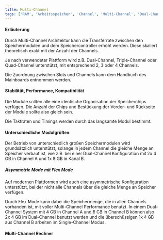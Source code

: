 ```yaml
---
title: Multi-Channel
tags: ['RAM', 'Arbeitsspeicher', 'Channel', 'Multi-Channel', 'Dual-Channel']
---
```







#### Erläuterung

Durch Multi-Channel Architektur kann die Transferrate zwischen den Speichermodulen und dem Speichercontroller erhöht werden. Diese skaliert theoretisch exakt mit der Anzahl der Channels.

Je nach verwendeter Plattform wird z.B. Dual-Channel, Triple-Channel oder Quad-Channel unterstützt, mit entsprechend 2, 3 oder 4 Channels.

Die Zuordnung zwischen Slots und Channels kann dem Handbuch des Mainboards entnommen werden.



#### Stabilität, Performance, Kompatibilität

Die Module sollten alle eine identische Organisation der Speicherchips verfügen. Die Anzahl der Chips und Bestückung der Vorder- und Rückseite der Module sollte also gleich sein.

Die Taktraten und Timings werden durch das langsamte Modul bestimmt.



#### Unterschiedliche Modulgrößen

Der Betrieb von unterschiedlich großen Speichermodulen wird grundsätzlich unterstützt, solange in jedem Channel die gleiche Menge an Speicher verbaut ist, wie z.B. bei einer Dual-Channel Konfiguration mit 2x 4 GB in Channel A und 1x 8 GB in Kanal B.



##### Asymmetric Mode mit Flex Mode

Auf modernen Plattformen wird auch eine asymmetrische Konfiguration unterstützt, bei der nicht alle Channels über die gleiche Menge an Speicher verfügen.

Durch Flex Mode kann dabei die Speichermenge, die in allen Channels vorhanden ist, mit voller Multi-Channel Performance benutzt. In einem Dual-Channel System mit 4 GB in Channel A und 8 GB in Channel B können also 2x 4 GB im Dual-Channel benutzt werden und die überschüssigen 1x 4 GB aus Channel B arbeiten im Single-Channel Modus.



#### Multi-Channel Rechner

<MemoryChannelCalculator />



